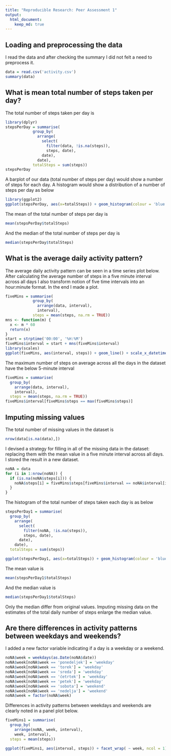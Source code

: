 ```yaml
---
title: "Reproducible Research: Peer Assessment 1"
output: 
  html_document:
    keep_md: true
---
```



## Loading and preprocessing the data
I read the data and after checking the summary I did not felt a need to preprocess it.
```r
data = read.csv('activity.csv')
summary(data)
```


## What is mean total number of steps taken per day?
The total number of steps taken per day is
```r
library(dplyr)
stepsPerDay = summarise(
            group_by(
              arrange(
                select(
                  filter(data, !is.na(steps)),
                  steps, date),
                date),
              date),
            totalSteps = sum(steps))
stepsPerDay
```

A barplot of our data (total number of steps per day) would show a number of steps for each day. A histogram would show a distribution of a number of steps per day as below
```r
library(ggplot2)
ggplot(stepsPerDay, aes(x=totalSteps)) + geom_histogram(colour = 'blue', fill = 'blue')
```

The mean of the total number of steps per day is
```r
mean(stepsPerDay$totalSteps)
```

And the median of the total number of steps per day is
```r
median(stepsPerDay$totalSteps)
```


## What is the average daily activity pattern?
The average daily activity pattern can be seen in a time series plot below. After calculating the average number of steps in a five minute interval across all days I also transform notion of five time intervals into an hour:minute format. In the end I made a plot.
```r
fiveMins = summarise(
            group_by(
              arrange(data, interval),
              interval),
            steps = mean(steps, na.rm = TRUE))
mns <- function(m) {
  x <- m * 60
  return(x)
}
start = strptime('00:00', '%H:%M')
fiveMins$interval = start + mns(fiveMins$interval)
library(scales)
ggplot(fiveMins, aes(interval, steps)) + geom_line() + scale_x_datetime(labels = date_format('%H:%M')) + xlab('Five minute intervals in a day') + ylab('Average number of steps')
```

The maximum number of steps on average across all the days in the dataset have the below 5-minute interval
```r
fiveMins = summarise(
  group_by(
    arrange(data, interval),
    interval),
  steps = mean(steps, na.rm = TRUE))
fiveMins$interval[fiveMins$steps == max(fiveMins$steps)]
```


## Imputing missing values
The total number of missing values in the dataset is
```r
nrow(data[is.na(data),])
```

I devised a strategy for filling in all of the missing data in the dataset: replacing them with the mean value in a five minute interval across all days. I stored the result in a new dataset.
```r
noNA = data
for (i in 1:nrow(noNA)) {
  if (is.na(noNA$steps[i])) {
    noNA$steps[i] = fiveMins$steps[fiveMins$interval == noNA$interval[i]]
  }
}
```

The histogram of the total number of steps taken each day is as below
```r
stepsPerDay1 = summarise(
  group_by(
    arrange(
      select(
        filter(noNA, !is.na(steps)),
        steps, date),
      date),
    date),
  totalSteps = sum(steps))

ggplot(stepsPerDay1, aes(x=totalSteps)) + geom_histogram(colour = 'blue', fill = 'blue')
```

The mean value is
```r
mean(stepsPerDay1$totalSteps)
```

And the median value is
```r
median(stepsPerDay1$totalSteps)
```

Only the median differ from original values. Imputing missing data on the estimates of the total daily number of steps enlarge the median value.

## Are there differences in activity patterns between weekdays and weekends?
I added a new factor variable indicating if a day is a weekday or a weekend.
```r
noNA$week = weekdays(as.Date(noNA$date))
noNA$week[noNA$week == 'ponedeljek'] = 'weekday'
noNA$week[noNA$week == 'torek'] = 'weekday'
noNA$week[noNA$week == 'sreda'] = 'weekday'
noNA$week[noNA$week == 'četrtek'] = 'weekday'
noNA$week[noNA$week == 'petek'] = 'weekday'
noNA$week[noNA$week == 'sobota'] = 'weekend'
noNA$week[noNA$week == 'nedelja'] = 'weekend'
noNA$week = factor(noNA$week)
```

Differences in activity patterns between weekdays and weekends are clearly noted in a panel plot below.
```r
fiveMins1 = summarise(
  group_by(
    arrange(noNA, week, interval),
    week, interval),
  steps = mean(steps))

ggplot(fiveMins1, aes(interval, steps)) + facet_wrap( ~ week, ncol = 1) + geom_line() + ylab('Average number of steps')
```